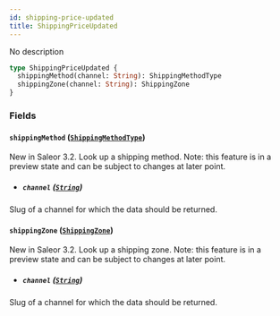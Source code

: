 ```yaml
---
id: shipping-price-updated
title: ShippingPriceUpdated
---
```


No description

```graphql
type ShippingPriceUpdated {
  shippingMethod(channel: String): ShippingMethodType
  shippingZone(channel: String): ShippingZone
}
```

### Fields

#### `shippingMethod` ([`ShippingMethodType`](../../../developer/api-reference/objects/shipping-method-type))

New in Saleor 3.2. Look up a shipping method. Note: this feature is in a preview state and can be subject to changes at later point.

- ##### `channel` ([`String`](../../../developer/api-reference/scalars/string))

Slug of a channel for which the data should be returned.

#### `shippingZone` ([`ShippingZone`](../../../developer/api-reference/objects/shipping-zone))

New in Saleor 3.2. Look up a shipping zone. Note: this feature is in a preview state and can be subject to changes at later point.

- ##### `channel` ([`String`](../../../developer/api-reference/scalars/string))

Slug of a channel for which the data should be returned.
